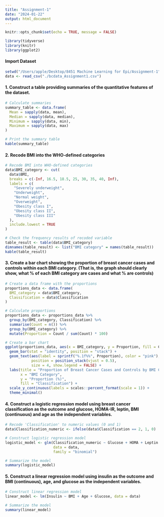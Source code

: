 ```yaml
---
title: "Assignment-1"
date: "2024-01-22"
output: html_document
---
```


```r
knitr::opts_chunk$set(echo = TRUE, message = FALSE)
```

```r
library(tidyverse)
library(knitr)
library(ggplot2)
```   
#### Import Dataset

```r
setwd("/Users/apple/Desktop/8451 Machine Learning for Epi/Assignment-1")
data <- read_csv("./bcdata_Assignment1.csv")
```

#### 1. Construct a table providing summaries of the quantitative features of the dataset.

```r
# Calculate summaries
summary_table <- data.frame(
  Mean = sapply(data, mean),
  Median = sapply(data, median),
  Minimum = sapply(data, min),
  Maximum = sapply(data, max)
)

# Print the summary table
kable(summary_table)
```





#### 2. Recode BMI into the WHO-defined categories 

```r
# Recode BMI into WHO-defined categories
data$BMI_category <- cut(
  data$BMI,
  breaks = c(-Inf, 16.5, 18.5, 25, 30, 35, 40, Inf),
  labels = c(
    "Severely underweight",
    "Underweight",
    "Normal weight",
    "Overweight",
    "Obesity class I",
    "Obesity class II",
    "Obesity class III"
  ),
  include.lowest = TRUE
)

# Check the frequency results of recoded variable
table_result <- table(data$BMI_category)
dimnames(table_result) <- list("BMI category" = names(table_result))
kable(table_result)
```

#### 3. Create a bar chart showing the proportion of breast cancer cases and controls within each BMI category. (That is, the graph should clearly show, what % of each BMI category are cases and what % are controls)

```r
# Create a data frame with the proportions
proportions_data <- data.frame(
  BMI_category = data$BMI_category,
  Classification = data$Classification
)

# Calculate proportions
proportions_data <- proportions_data %>%
  group_by(BMI_category, Classification) %>%
  summarise(Count = n()) %>%
  group_by(BMI_category) %>%
  mutate(Proportion = Count / sum(Count) * 100)

# Create a bar chart
ggplot(proportions_data, aes(x = BMI_category, y = Proportion, fill = Classification)) +
  geom_bar(stat = "identity", position = "stack") +
  geom_text(aes(label = sprintf("%.1f%%", Proportion), color = "pink"), 
            position = position_stack(vjust = 0.5), 
            size = 4, show.legend = FALSE) +  
  labs(title = "Proportion of Breast Cancer Cases and Controls by BMI Category",
       x = "BMI Category",
       y = "Proportion (%)",
       fill = "Classification") +
  scale_y_continuous(labels = scales::percent_format(scale = 1)) +
  theme_minimal()
```

#### 4. Construct a logistic regression model using breast cancer classification as the outcome and glucose, HOMA-IR, leptin, BMI (continuous) and age as the independent variables.

```r
# Recode 'Classification' to numeric values (0 and 1)
data$Classification_numeric <- ifelse(data$Classification == 2, 1, 0)

# Construct logistic regression model
logistic_model <- glm(Classification_numeric ~ Glucose + HOMA + Leptin + BMI + Age, 
                      data = data, 
                      family = "binomial")

# Summarize the model
summary(logistic_model)
```

#### 5. Construct a linear regression model using insulin as the outcome and BMI (continuous), age, and glucose as the independent variables.

```r
# Construct linear regression model
linear_model <- lm(Insulin ~ BMI + Age + Glucose, data = data)

# Summarize the model
summary(linear_model)
```

